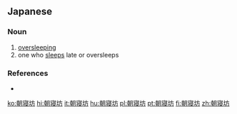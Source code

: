 ==Japanese==
{{ja-kanjitab|あさ|ね|ぼう|yomi=y}}

===Noun===
{{ja-noun|あさねぼう}}

# [[oversleeping]]
# one who [[sleep]]s late or oversleeps

===References===
* {{R:Kojien}}

[[ko:朝寝坊]]
[[hi:朝寝坊]]
[[it:朝寝坊]]
[[hu:朝寝坊]]
[[pl:朝寝坊]]
[[pt:朝寝坊]]
[[fi:朝寝坊]]
[[zh:朝寝坊]]